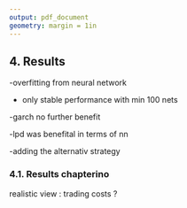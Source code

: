 ```yaml
---
output: pdf_document
geometry: margin = 1in
---
```


## 4. Results


-overfitting from neural network

- only stable performance with min 100 nets 

-garch no further benefit

-lpd was benefital in terms of nn

-adding the alternativ strategy 





### 4.1. Results chapterino

realistic view : trading costs ?

